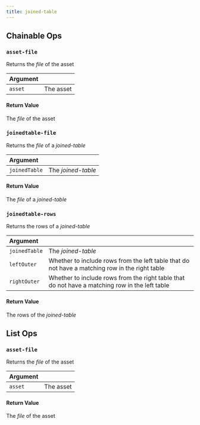 ---
title: joined-table
---
## Chainable Ops
<h3 id="asset-file"><code>asset-file</code></h3>

Returns the _file_ of the asset

| Argument |  |
| :--- | :--- |
| `asset` | The asset |

#### Return Value
The _file_ of the asset

<h3 id="joinedtable-file"><code>joinedtable-file</code></h3>

Returns the _file_ of a _joined-table_

| Argument |  |
| :--- | :--- |
| `joinedTable` | The _joined-table_ |

#### Return Value
The  _file_ of a _joined-table_

<h3 id="joinedtable-rows"><code>joinedtable-rows</code></h3>

Returns the rows of a _joined-table_

| Argument |  |
| :--- | :--- |
| `joinedTable` | The _joined-table_ |
| `leftOuter` | Whether to include rows from the left table that do not have a matching row in the right table |
| `rightOuter` | Whether to include rows from the right table that do not have a matching row in the left table |

#### Return Value
The rows of the _joined-table_


## List Ops
<h3 id="asset-file"><code>asset-file</code></h3>

Returns the _file_ of the asset

| Argument |  |
| :--- | :--- |
| `asset` | The asset |

#### Return Value
The _file_ of the asset

